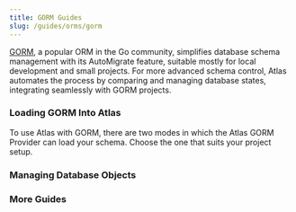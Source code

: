 ```yaml
---
title: GORM Guides
slug: /guides/orms/gorm
---
```



<Layout>

[GORM](https://gorm.io/index.html), a popular ORM in the Go community, simplifies database schema management with its AutoMigrate feature,
suitable mostly for local development and small projects. For more advanced schema control, Atlas automates the process by comparing and
managing database states, integrating seamlessly with GORM projects.

<ORMQuickStart
    title="Quick Start"
    description="Get started with Atlas and GORM."
    url="/guides/orms/gorm/getting-started"
/>

### Loading GORM Into Atlas

<span>
To use Atlas with GORM, there are two modes in which the Atlas GORM Provider can load your schema.
Choose the one that suits your project setup.
</span>

<div className="grid gap-6 grid-cols-1 lg:grid-cols-2 auto-cols-fr lg:auto-rows-fr mb-12 mt-6">
    <DocCard
        name="Standalone Mode"
        description="The common case. Use it if all of your GORM models exist in a single package and either embed gorm.Model or contain gorm struct tags."
        icon=""
        url="/guides/orms/gorm/standalone"
    />
    <DocCard
        name="Go Program Mode"
        description="Use in more advanced scenarios where you need more control specifying which structs to consider as models."
        icon=""
        url="/guides/orms/gorm/program"
    />
</div>

### Managing Database Objects
<div className="grid grid-cols-1 lg:grid-cols-3 auto-cols-fr auto-rows-fr gap-2 mb-12 mt-6">
    <GuideCard
        name="Composite Types"
        description="Incorporate composite types into your GORM schema."
        url="/guides/orms/gorm/composite-types"
    />
    <GuideCard
        name="Domain Types"
        description="Define and use custom domain types within your GORM schema."
        url="/guides/orms/gorm/domain-types"
    />
    <GuideCard
        name="Enum Types"
        description="Implement enum types to represent fixed sets of values in your GORM schema."
        url="/guides/orms/gorm/enum-types"
    />
    <GuideCard
        name="Extensions"
        description="Enhance your GORM schema with PostgreSQL extensions."
        url="/guides/orms/gorm/extensions"
    />
    <GuideCard
        name="Row-Level Security"
        description="Apply RLS policies to safeguard data in your GORM schema."
        url="/guides/orms/gorm/row-level-security"
    />
    <GuideCard
        name="Triggers"
        description="Automate actions in your GORM schema using triggers."
        url="/guides/orms/gorm/triggers"
    />
</div>



### More Guides

<div className="grid grid-cols-1 lg:grid-cols-3 auto-cols-fr auto-rows-fr gap-2 mt-6">
        <GuideCard
            name="Visualizing GORM Schemas"
            description="Generate an ERD of your GORM types."
            url="/guides/orms/gorm/visualize"
        />
</div>


</Layout>

